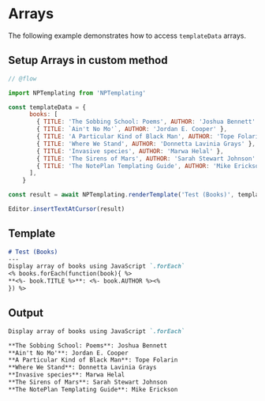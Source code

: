 
# Arrays
The following example demonstrates how to access `templateData` arrays.

## Setup Arrays in custom method

```js
// @flow

import NPTemplating from 'NPTemplating'

const templateData = {
      books: [
        { TITLE: 'The Sobbing School: Poems', AUTHOR: 'Joshua Bennett' },
        { TITLE: `Ain't No Mo'`, AUTHOR: 'Jordan E. Cooper' },
        { TITLE: 'A Particular Kind of Black Man', AUTHOR: 'Tope Folarin' },
        { TITLE: 'Where We Stand', AUTHOR: 'Donnetta Lavinia Grays' },
        { TITLE: 'Invasive species', AUTHOR: 'Marwa Helal' },
        { TITLE: 'The Sirens of Mars', AUTHOR: 'Sarah Stewart Johnson' },
        { TITLE: 'The NotePlan Templating Guide', AUTHOR: 'Mike Erickson' },
      ],
    }

const result = await NPTemplating.renderTemplate('Test (Books)', templateData)

Editor.insertTextAtCursor(result)
```

## Template

```markdown
# Test (Books)
---
Display array of books using JavaScript `.forEach`
<% books.forEach(function(book){ %>
**<%- book.TITLE %>**: <%- book.AUTHOR %><%
}) %>
```

## Output

```markdown
Display array of books using JavaScript `.forEach`

**The Sobbing School: Poems**: Joshua Bennett
**Ain't No Mo'**: Jordan E. Cooper
**A Particular Kind of Black Man**: Tope Folarin
**Where We Stand**: Donnetta Lavinia Grays
**Invasive species**: Marwa Helal
**The Sirens of Mars**: Sarah Stewart Johnson
**The NotePlan Templating Guide**: Mike Erickson
```
